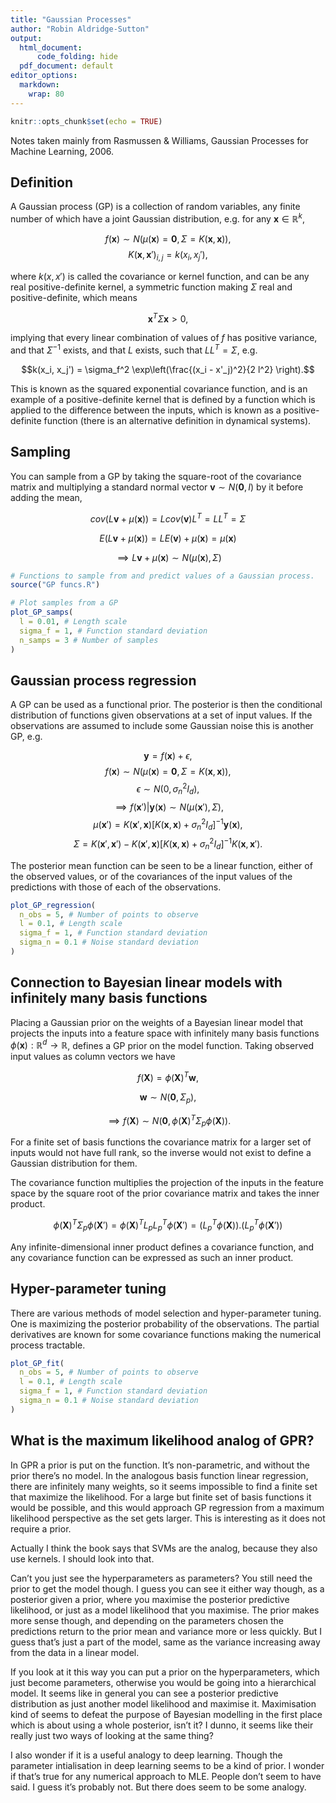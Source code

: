 ```yaml
---
title: "Gaussian Processes"
author: "Robin Aldridge-Sutton"
output:
  html_document: 
      code_folding: hide
  pdf_document: default
editor_options: 
  markdown: 
    wrap: 80
---
```


```r
knitr::opts_chunk$set(echo = TRUE)
```

Notes taken mainly from Rasmussen & Williams, Gaussian Processes for Machine
Learning, 2006.

## Definition

A Gaussian process (GP) is a collection of random variables, any finite number
of which have a joint Gaussian distribution, e.g. for any
$\mathbf{x} \in \mathbb{R}^k,$

$$f(\mathbf{x}) \sim N(\mu(\mathbf{x}) = \mathbf{0}, \Sigma = K(\mathbf{x}, \mathbf{x})),$$
$$K(\mathbf{x}, \mathbf{x}')_{i, j} = k(x_i, x_j'),$$

where $k(x, x')$ is called the covariance or kernel function, and can be any
real positive-definite kernel, a symmetric function making $\Sigma$ real and
positive-definite, which means

$$
\mathbf{x}^T \Sigma \mathbf{x} > 0,
$$

implying that every linear combination of values of $f$ has positive variance,
and that $\Sigma^{-1}$ exists, and that $L$ exists, such that $L L^T = \Sigma$,
e.g.

$$k(x_i, x_j') = \sigma_f^2 \exp\left(\frac{(x_i - x'_j)^2}{2 l^2} \right).$$

This is known as the squared exponential covariance function, and is an example
of a positive-definite kernel that is defined by a function which is applied to
the difference between the inputs, which is known as a positive-definite
function (there is an alternative definition in dynamical systems).

## Sampling

You can sample from a GP by taking the square-root of the covariance matrix and
multiplying a standard normal vector $\mathbf{v} \sim N(\mathbf{0}, I)$ by it
before adding the mean,

$$
cov(L\mathbf{v} + \mu(\mathbf{x})) = Lcov(\mathbf{v})L^T = LL^T = \Sigma
$$

$$
E(L\mathbf{v} + \mu(\mathbf{x})) = LE(\mathbf{v}) + \mu(\mathbf{x}) = \mu(\mathbf{x})
$$

$$
\implies L \mathbf{v} + \mu(\mathbf{x}) \sim N(\mu(\mathbf{x}), \Sigma)
$$

```r
# Functions to sample from and predict values of a Gaussian process.
source("GP funcs.R")

# Plot samples from a GP
plot_GP_samps(
  l = 0.01, # Length scale
  sigma_f = 1, # Function standard deviation
  n_samps = 3 # Number of samples
)
```

## Gaussian process regression

A GP can be used as a functional prior. The posterior is then the conditional
distribution of functions given observations at a set of input values. If the
observations are assumed to include some Gaussian noise this is another GP, e.g.

$$\mathbf{y} = f(\mathbf{x}) + \epsilon,$$
$$f(\mathbf{x}) \sim N(\mu(\mathbf{x}) = \mathbf{0}, \Sigma = K(\mathbf{x}, \mathbf{x})),$$
$$ \epsilon \sim N(0, \sigma_n^2 I_d),$$
$$\implies f(\mathbf{x}')|\mathbf{y}(\mathbf{x}) \sim N(\mu(\mathbf{x}'), \Sigma),$$
$$\mu(\mathbf{x}') = K(\mathbf{x}', \mathbf{x}) [K(\mathbf{x}, \mathbf{x}) + \sigma_n^2 I_d]^{-1} \mathbf{y}(\mathbf{x}),$$
$$\Sigma = K(\mathbf{x}', \mathbf{x}') - K(\mathbf{x}', \mathbf{x}) [K(\mathbf{x}, \mathbf{x}) + \sigma_n^2 I_d]^{-1} K(\mathbf{x}, \mathbf{x}').$$

The posterior mean function can be seen to be a linear function, either of the
observed values, or of the covariances of the input values of the predictions
with those of each of the observations.

```r
plot_GP_regression(
  n_obs = 5, # Number of points to observe
  l = 0.1, # Length scale
  sigma_f = 1, # Function standard deviation
  sigma_n = 0.1 # Noise standard deviation
)
```

## Connection to Bayesian linear models with infinitely many basis functions

Placing a Gaussian prior on the weights of a Bayesian linear model that projects
the inputs into a feature space with infinitely many basis functions
$\phi(\mathbf{x}):\mathbb{R}^d \rightarrow \mathbb{R}$, defines a GP prior on
the model function. Taking observed input values as column vectors we have

$$
f(\mathbf{X}) = \phi(\mathbf{X})^T\mathbf{w},
$$

$$
\mathbf{w} \sim N(\mathbf{0}, \Sigma_p),
$$

$$
\implies f(\mathbf{X}) \sim N(\mathbf{0}, \phi(\mathbf{X})^T \Sigma_p \phi(\mathbf{X})).
$$

For a finite set of basis functions the covariance matrix for a larger set of
inputs would not have full rank, so the inverse would not exist to define a
Gaussian distribution for them.

The covariance function multiplies the projection of the inputs in the feature
space by the square root of the prior covariance matrix and takes the inner
product.

$$
\phi(\mathbf{X})^T \Sigma_p \phi(\mathbf{X}') = \phi(\mathbf{X})^T L_p L_p^T \phi(\mathbf{X}') = (L_p^T \phi(\mathbf{X})) . (L_p^T \phi(\mathbf{X}'))
$$

Any infinite-dimensional inner product defines a covariance function, and any
covariance function can be expressed as such an inner product.

## Hyper-parameter tuning

There are various methods of model selection and hyper-parameter tuning. One is
maximizing the posterior probability of the observations. The partial
derivatives are known for some covariance functions making the numerical process
tractable.

```r
plot_GP_fit(
  n_obs = 5, # Number of points to observe
  l = 0.1, # Length scale
  sigma_f = 1, # Function standard deviation
  sigma_n = 0.1 # Noise standard deviation
)
```

## What is the maximum likelihood analog of GPR?

In GPR a prior is put on the function. It's non-parametric, and without the
prior there's no model. In the analogous basis function linear regression, there
are infinitely many weights, so it seems impossible to find a finite set that
maximize the likelihood. For a large but finite set of basis functions it would
be possible, and this would approach GP regression from a maximum likelihood
perspective as the set gets larger. This is interesting as it does not require a
prior.

Actually I think the book says that SVMs are the analog, because they also use
kernels. I should look into that.

Can't you just see the hyperparameters as parameters? You still need the prior
to get the model though. I guess you can see it either way though, as a
posterior given a prior, where you maximise the posterior predictive likelihood,
or just as a model likelihood that you maximise. The prior makes more sense
though, and depending on the parameters chosen the predictions return to the
prior mean and variance more or less quickly. But I guess that's just a part of
the model, same as the variance increasing away from the data in a linear model.

If you look at it this way you can put a prior on the hyperparameters, which
just become parameters, otherwise you would be going into a hierarchical model.
It seems like in general you can see a posterior predictive distribution as just
another model likelihood and maximise it. Maximisation kind of seems to defeat
the purpose of Bayesian modelling in the first place which is about using a
whole posterior, isn't it? I dunno, it seems like their really just two ways of
looking at the same thing?

I also wonder if it is a useful analogy to deep learning. Though the parameter
intialisation in deep learning seems to be a kind of prior. I wonder if that's
true for any numerical approach to MLE. People don't seem to have said. I guess
it's probably not. But there does seem to be some analogy.
